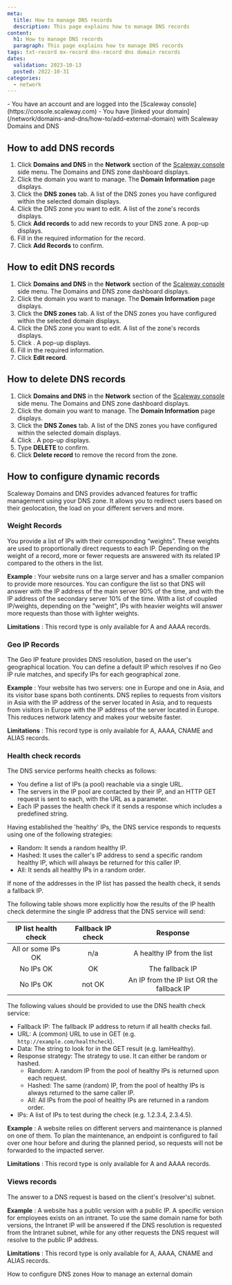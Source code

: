 ```yaml
---
meta:
  title: How to manage DNS records
  description: This page explains how to manage DNS records
content:
  h1: How to manage DNS records
  paragraph: This page explains how to manage DNS records
tags: txt-record mx-record dns-record dns domain records
dates:
  validation: 2023-10-13
  posted: 2022-10-31
categories:
  - network
---
```


<Macro id="requirements" >

<Message type="requirement">
  - You have an account and are logged into the [Scaleway console](https://console.scaleway.com)
  - You have [linked your domain](/network/domains-and-dns/how-to/add-external-domain) with Scaleway Domains and DNS
</Message>

## How to add DNS records

1. Click **Domains and DNS** in the **Network** section of the [Scaleway console](https://console.scaleway.com) side menu. The Domains and DNS zone dashboard displays.
2. Click the domain you want to manage. The **Domain Information** page displays.
3. Click the **DNS zones** tab. A list of the DNS zones you have configured within the selected domain displays.
4. Click the DNS zone you want to edit. A list of the zone's records displays.
5. Click <Icon name="plus" /> **Add records** to add new records to your DNS zone. A pop-up displays.
6. Fill in the required information for the record.
7. Click **Add Records** to confirm.

## How to edit DNS records

1. Click **Domains and DNS** in the **Network** section of the [Scaleway console](https://console.scaleway.com) side menu. The Domains and DNS zone dashboard displays.
2. Click the domain you want to manage. The **Domain Information** page displays.
3. Click the **DNS zones** tab. A list of the DNS zones you have configured within the selected domain displays.
4. Click the DNS zone you want to edit. A list of the zone's records displays.
5. Click <Icon name="edit" />. A pop-up displays.
6. Fill in the required information.
7. Click **Edit record**.

## How to delete DNS records

1. Click **Domains and DNS** in the **Network** section of the [Scaleway console](https://console.scaleway.com) side menu. The Domains and DNS zone dashboard displays.
2. Click the domain you want to manage. The **Domain Information** page displays.
3. Click the **DNS Zones** tab. A list of the DNS zones you have configured within the selected domain displays.
4. Click <Icon name="delete" />. A pop-up displays.
5. Type **DELETE** to confirm.
6. Click **Delete record** to remove the record from the zone.

## How to configure dynamic records

Scaleway Domains and DNS provides advanced features for traffic management using your DNS zone. It allows you to redirect users based on their geolocation, the load on your different servers and more. 

### Weight Records

You provide a list of IPs with their corresponding “weights”. These weights are used to proportionally direct requests to each IP. Depending on the weight of a record, more or fewer requests are answered with its related IP compared to the others in the list.

**Example**
: Your website runs on a large server and has a smaller companion to provide more resources. You can configure the list so that DNS will answer with the IP address of the main server 90% of the time, and with the IP address of the secondary server 10% of the time.  With a list of coupled IP/weights, depending on the "weight", IPs with heavier weights will answer more requests than those with lighter weights.

**Limitations**
: This record type is only available for A and AAAA records.

### Geo IP Records

The Geo IP feature provides DNS resolution, based on the user's geographical location. You can define a default IP which resolves if no Geo IP rule matches, and specify IPs for each geographical zone.

**Example**
: Your website has two servers: one in Europe and one in Asia, and its visitor base spans both continents. DNS replies to requests from visitors in Asia with the IP address of the server located in Asia, and to requests from visitors in Europe with the IP address of the server located in Europe. This reduces network latency and makes your website faster.

**Limitations**
: This record type is only available for A, AAAA, CNAME and ALIAS records.


### Health check records

The DNS service performs health checks as follows:

  - You define a list of IPs (a pool) reachable via a single URL.
  - The servers in the IP pool are contacted by their IP, and an HTTP GET request is sent to each, with the URL as a parameter.
  - Each IP passes the health check if it sends a response which includes a predefined string.

Having established the 'healthy' IPs, the DNS service responds to requests using one of the following strategies:

  - Random: It sends a random healthy IP.
  - Hashed: It uses the caller's IP address to send a specific random healthy IP, which will always be returned for this caller IP.
  - All: It sends all healthy IPs in a random order.

If none of the addresses in the IP list has passed the health check, it sends a fallback IP.

<Message type="note">
  The following table shows more explicitly how the results of the IP health check determine the single IP address that the DNS service will send:

  | IP list health check | Fallback IP check |                  Response                 |
  |:-------------------:|:------------------:|:-----------------------------------------:|
  | All or some IPs OK  | n/a                | A healthy IP from the list                |
  | No IPs OK           | OK                 | The fallback IP                           |
  | No IPs OK           | not OK             | An IP from the IP list OR the fallback IP |

</Message>

The following values should be provided to use the DNS health check service:

  - Fallback IP: The fallback IP address to return if all health checks fail.
  - URL: A (common) URL to use in GET (e.g. `http://example.com/healthcheck`).
  - Data: The string to look for in the GET result (e.g. IamHealthy).
  - Response strategy: The strategy to use. It can either be random or hashed.
    - Random: A random IP from the pool of healthy IPs is returned upon each request.
    - Hashed: The same (random) IP, from the pool of healthy IPs is always returned to the same caller IP.
    - All: All IPs from the pool of healthy IPs are returned in a random order.
  - IPs: A list of IPs to test during the check (e.g. 1.2.3.4, 2.3.4.5).

**Example**
: A website relies on different servers and maintenance is planned on one of them. To plan the maintenance, an endpoint is configured to fail over one hour before and during the planned period, so requests will not be forwarded to the impacted server.

**Limitations**
: This record type is only available for A and AAAA records.

### Views records

The answer to a DNS request is based on the client's (resolver's) subnet.

**Example**
: A website has a public version with a public IP. A specific version for employees exists on an intranet. To use the same domain name for both versions, the Intranet IP will be answered if the DNS resolution is requested from the Intranet subnet, while for any other requests the DNS request will resolve to the public IP address.

**Limitations**
: This record type is only available for A, AAAA, CNAME and ALIAS records.


<Navigation title="See also">
  <PreviousButton to="/network/domains-and-dns/how-to/configure-dns-zones/">How to configure DNS zones</PreviousButton>
  <NextButton to="/network/domains-and-dns/how-to/manage-external-domain/">How to manage an external domain</NextButton>
</Navigation>
